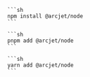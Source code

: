 
<SelectableContent client:load frameworkSwitcher syncKey="packageManager">
  <Fragment slotIdx="1" slot="npm">

    ```sh
    npm install @arcjet/node
    ```

  </Fragment>
  <Fragment slotIdx="2" slot="pnpm">

    ```sh
    pnpm add @arcjet/node
    ```

  </Fragment>
  <Fragment slotIdx="3" slot="yarn">

    ```sh
    yarn add @arcjet/node
    ```

  </Fragment>
</SelectableContent>
